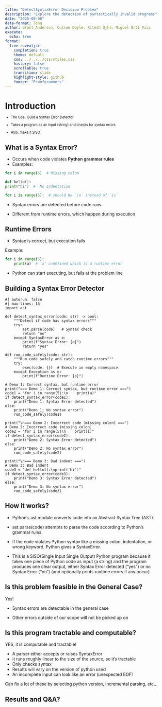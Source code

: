```yaml
---
title: "DetectSyntaxError Decision Problem"
description: "Explore the detection of syntactically invalid programs"
date: "2025-09-08"
date-format: long
author: Grant Anderson, Cullen Doyle, Ritesh Ojha, Miguel Orti Vila
execute:
  echo: true
format:
  live-revealjs:
    completion: true
    theme: default
    css: ../../../css/styles.css
    history: false
    scrollable: true
    transition: slide
    highlight-style: github
    footer: "Proofgrammers"
---
```


# Introduction

::: {.fragment style="margin-top: -0.5em; font-size: 0.8em;"}  
  - The Goal: Build a Syntax Error Detector

  - Takes a program as an input (string) and checks for syntax errors

  - Also, make it SISO

:::

## What is a Syntax Error?
- Occurs when code violates **Python grammar rules**  
- Examples:  
```python
for i in range(5)  # Missing colon

def hello():
print("hi")  #  No Indentation

for i is range(5):  # should be `in` instead of `is`
```
- Syntax errors are detected before code runs

- Different from runtime errors, which happen during execution

## Runtime Errors

- Syntax is correct, but execution fails

Example:
```python
for i in range(5):
    print(a)  # 'a' undefined which is a runtime error
```
- Python can start executing, but fails at the problem line



## Building a Syntax Error Detector


```pyodide
#| autorun: false
#| max-lines: 15
import ast

def detect_syntax_error(code: str) -> bool:
    """Detect if code has syntax errors"""
    try:
        ast.parse(code)   # Syntax check
        return "no"
    except SyntaxError as e:
        print(f"Syntax Error: {e}")
        return "yes"

def run_code_safely(code: str):
    """Run code safely and catch runtime errors"""
    try:
        exec(code, {})  # Execute in empty namespace
    except Exception as e:
        print(f"Runtime Error: {e}")

# Demo 1: Correct syntax, but runtime error
print("=== Demo 1: Correct syntax, but runtime error ===")
code1 = "for i in range(5):\n    print(a)"
if detect_syntax_error(code1):
    print("Demo 1: Syntax Error detected")
else:
    print("Demo 1: No syntax error")
    run_code_safely(code1)

print("\n=== Demo 2: Incorrect code (missing colon) ===")
# Demo 2: Incorrect code (missing colon)
code2 = "for i in range(5)\n    print(i)"
if detect_syntax_error(code2):
    print("Demo 2: Syntax Error detected")
else:
    print("Demo 2: No syntax error")
    run_code_safely(code2)

print("\n=== Demo 3: Bad indent ===")
# Demo 3: Bad indent
code3 = "def hello():\nprint('hi')"
if detect_syntax_error(code3):
    print("Demo 3: Syntax Error detected")
else:
    print("Demo 3: No syntax error")
    run_code_safely(code3)
```

## How it works?

- Python’s ast module converts code into an Abstract Syntax Tree (AST).

- ast.parse(code) attempts to parse the code according to Python’s grammar rules.

- If the code violates Python syntax like a missing colon, indentation, or wrong keyword, Python gives a SyntaxError.

- This is a SISO(Single Input Single Output) Python program because it takes one piece of Python code as input (a string) and the program produces one clear output, either Syntax Error detected ("yes") or no Syntax Error ("no") (and optionally prints runtime errors if any occur)



## Is this problem feasible in the General Case?

Yes!

- Syntax errors are detectable in the general case

- Other errors outside of our scope will not be picked up on

## Is this program tractable and computable?

YES, it is computable and tractable!

- A parser either accepts or raises SyntaxError
- It runs roughly linear to the size of the source, so it's tractable
- Only checks syntax
- Results will vary on the version of python used
- An incomplete input can look like an error (unexpected EOF)

Can fix a lot of these by selecting python version, incremental parsing, etc...

## Results and Q&A?
